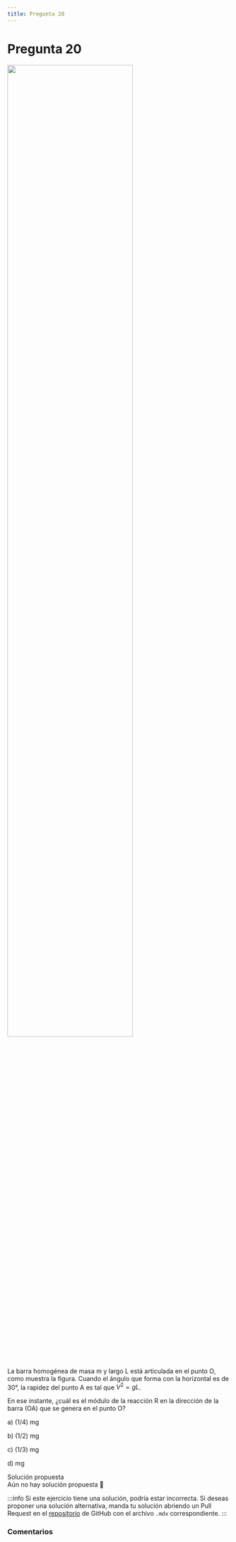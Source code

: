 ```yaml
---
title: Pregunta 20
---
```



# Pregunta 20

<Image
  src="science/dynamics/exercises/2025-2/p20/image.png"
  width="75%"
/>

La barra homogénea de masa m y largo L está articulada en el punto O, como muestra la figura.
Cuando el ángulo que forma con la horizontal es de 30°, la rapidez del punto A es tal que $V^2 = gL$.

En ese instante, ¿cuál es el módulo de la reacción R en la dirección de la barra (OA) que se genera
en el punto O?

a) (1/4) mg

b) (1/2) mg

c) (1/3) mg

d) mg

<MDXDetails>
<summary>Solución propuesta</summary>

<div className="exercise">
Aún no hay solución propuesta 🥲
</div>

:::info
Si este ejercicio tiene una solución, podría estar incorrecta. Si deseas proponer una solución alternativa, manda tu solución abriendo
un Pull Request en el [repositorio](https://github.com/crow-rojas/apuntes-fundamentals/pulls) de GitHub con el archivo
`.mdx` correspondiente.
:::

</MDXDetails>

### Comentarios

<Disqus
  url="https://crow-rojas.github.io/apuntes-fundamentals/docs/mathematics/calculus-1-2-3/exercises/2019-2/p01"
  identifier="docs/mathematics/calculus-1-2-3/exercises/2019-2/p01"
  title="2019-2 Cálculo I, II y III - Pregunta 01"
/>
